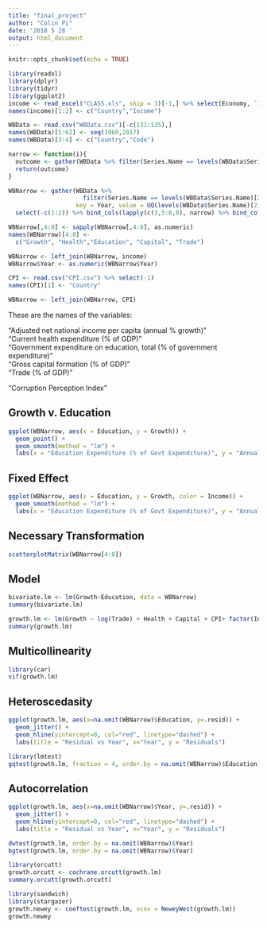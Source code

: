 ```yaml
---
title: "final_project"
author: "Colin Pi"
date: '2018 5 28 '
output: html_document
---
```


```r
knitr::opts_chunk$set(echo = TRUE)
```

```r
library(readxl)
library(dplyr)
library(tidyr)
library(ggplot2)
income <- read_excel("CLASS.xls", skip = 3)[-1,] %>% select(Economy, `Income group`)
names(income)[1:2] <- c("Country","Income")

WBData <- read.csv("WBData.csv")[-c(131:135),]
names(WBData)[5:62] <- seq(1960,2017)
names(WBData)[3:4] <- c("Country","Code")

narrow <- function(i){
  outcome <- gather(WBData %>% filter(Series.Name == levels(WBData$Series.Name)[i]), key = Year, value = UQ(levels(WBData$Series.Name)[i]), 5:62) %>% select(6)
  return(outcome)
}

WBNarrow <- gather(WBData %>% 
                     filter(Series.Name == levels(WBData$Series.Name)[2]), 
                   key = Year, value = UQ(levels(WBData$Series.Name)[2]), 5:62) %>% 
  select(-c(1:2)) %>% bind_cols(lapply(c(3,5:6,8), narrow) %>% bind_cols())

WBNarrow[,4:8] <- sapply(WBNarrow[,4:8], as.numeric)
names(WBNarrow)[4:8] <- 
  c("Growth", "Health","Education", "Capital", "Trade")

WBNarrow <- left_join(WBNarrow, income)
WBNarrow$Year <- as.numeric(WBNarrow$Year)

CPI <- read.csv("CPI.csv") %>% select(-1)
names(CPI)[1] <- "Country"

WBNarrow <- left_join(WBNarrow, CPI)
```

These are the names of the variables:

"Adjusted net national income per capita (annual % growth)"                                      
"Current health expenditure (% of GDP)"                                                          
"Government expenditure on education, total (% of government expenditure)"                       
"Gross capital formation (% of GDP)"                                                             
"Trade (% of GDP)"

"Corruption Perception Index"

## Growth v. Education

```r
ggplot(WBNarrow, aes(x = Education, y = Growth)) + 
  geom_point() +
  geom_smooth(method = "lm") + 
  labs(x = "Education Expenditure (% of Govt Expenditure)", y = "Annual Growth Rate per Capita (%)", title = "Growth Rate v. Education Expenditure")
```

## Fixed Effect

```r
ggplot(WBNarrow, aes(x = Education, y = Growth, color = Income)) + 
  geom_smooth(method = "lm") + 
  labs(x = "Education Expenditure (% of Govt Expenditure)", y = "Annual Growth Rate per Capita (%)", title = "Growth Rate v. Education Expenditure")
```

## Necessary Transformation

```r
scatterplotMatrix(WBNarrow[4:8])
```

## Model

```r
bivariate.lm <- lm(Growth~Education, data = WBNarrow)
summary(bivariate.lm)

growth.lm <- lm(Growth ~ log(Trade) + Health + Capital + CPI+ factor(Income) + Education, data = na.omit(WBNarrow))
summary(growth.lm)
```

## Multicollinearity

```r
library(car)
vif(growth.lm)
```

## Heteroscedasity

```r
ggplot(growth.lm, aes(x=na.omit(WBNarrow)$Education, y=.resid)) + 
  geom_jitter() +
  geom_hline(yintercept=0, col="red", linetype="dashed") +
  labs(title = "Residual vs Year", x="Year", y = "Residuals")

library(lmtest)
gqtest(growth.lm, fraction = 4, order.by = na.omit(WBNarrow)$Education)
```

## Autocorrelation

```r
ggplot(growth.lm, aes(x=na.omit(WBNarrow)$Year, y=.resid)) + 
  geom_jitter() +
  geom_hline(yintercept=0, col="red", linetype="dashed") +
  labs(title = "Residual vs Year", x="Year", y = "Residuals")

dwtest(growth.lm, order.by = na.omit(WBNarrow)$Year)
bgtest(growth.lm, order.by = na.omit(WBNarrow)$Year)

library(orcutt)
growth.orcutt <- cochrane.orcutt(growth.lm)
summary.orcutt(growth.orcutt)

library(sandwich)
library(stargazer)
growth.newey <- coeftest(growth.lm, vcov = NeweyWest(growth.lm))
growth.newey
```



